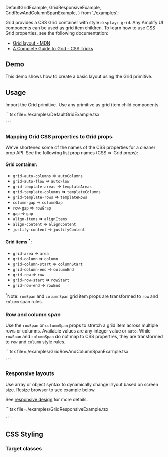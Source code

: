   DefaultGridExample,
  GridResponsiveExample,
  GridRowAndColumnSpanExample,
} from './examples';

Grid provides a CSS Grid container with style `display: grid`. Any Amplify UI components can be used as grid item children. To learn how to use CSS Grid properties, see the following documentation:

- [Grid layout - MDN](https://developer.mozilla.org/en-US/docs/Learn/CSS/CSS_layout/Grids)
- [A Complete Guide to Grid - CSS Tricks](https://developer.mozilla.org/en-US/docs/Learn/CSS/CSS_layout/Grids)

## Demo

This demo shows how to create a basic layout using the Grid primitive.

<GridDemo />

## Usage

Import the Grid primitive. Use any primitive as grid item child components.

<Example>
  <DefaultGridExample />
  <ExampleCode>
    ```tsx file=./examples/DefaultGridExample.tsx 
    
    ```

  </ExampleCode>

</Example>

### Mapping Grid CSS properties to Grid props

We've shortened some of the names of the CSS properties for a cleaner prop API. See the following list prop names (CSS => Grid props):

#### Grid container:

- `grid-auto-columns` => `autoColumns`
- `grid-auto-flow` => `autoFlow`
- `grid-template-areas` => `templateAreas`
- `grid-template-columns` => `templateColumns`
- `grid-template-rows` => `templateRows`
- `column-gap` => `columnGap`
- `row-gap` => `rowGrap`
- `gap` => `gap`
- `align-items` => `alignItems`
- `align-content` => `alignContent`
- `justify-content` => `justifyContent`

#### Grid items <sup>\*</sup>:

- `grid-area` => `area`
- `grid-column` => `column`
- `grid-column-start` => `columnStart`
- `grid-column-end` => `columnEnd`
- `grid-row` => `row`
- `grid-row-start` => `rowStart`
- `grid-row-end` => `rowEnd`

<sup>*</sup>Note: `rowSpan` and `columnSpan` grid item props are transformed to
`row` and `column` span rules.

### Row and column span

Use the `rowSpan` or `columnSpan` props to stretch a grid item across multiple rows or columns. Available values are any integer value or `auto`.
While `rowSpan` and `columnSpan` do not map to CSS properties, they are transformed to `row` and `column` style rules.

<Example>
  <GridRowAndColumnSpanExample />
  <ExampleCode>
    ```tsx file=./examples/GridRowAndColumnSpanExample.tsx

    ```

  </ExampleCode>
</Example>

### Responsive layouts

Use array or object syntax to dynamically change layout based on screen size. Resize browser to see example below.

See [responsive design](/ui/theme/responsive) for more details.

<Example>
  <GridResponsiveExample />
  <ExampleCode>
    ```tsx file=./examples/GridResponsiveExample.tsx

    ```

  </ExampleCode>
</Example>

## CSS Styling

### Target classes

<ComponentStyleDisplay componentName="Grid" />

